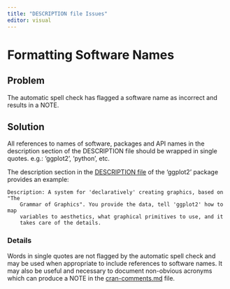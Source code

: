 ```yaml
---
title: "DESCRIPTION file Issues"
editor: visual
---
```


# Formatting Software Names

## Problem

The automatic spell check has flagged a software name as incorrect and results in a NOTE.

## Solution

All references to names of software, packages and API names in the description section of the DESCRIPTION file should be wrapped in single quotes. e.g.: 'ggplot2', 'python', etc.

The description section in the [DESCRIPTION file](https://github.com/tidyverse/ggplot2/blob/main/DESCRIPTION) of the 'ggplot2' package provides an example:

```         
Description: A system for 'declaratively' creating graphics, based on "The
    Grammar of Graphics". You provide the data, tell 'ggplot2' how to map
    variables to aesthetics, what graphical primitives to use, and it
    takes care of the details. 
```

### Details

Words in single quotes are not flagged by the automatic spell check and may be used when appropriate to include references to software names. It may also be useful and necessary to document non-obvious acronyms which can produce a NOTE in the [cran-comments.md](https://usethis.r-lib.org/reference/use_cran_comments.html) file.
